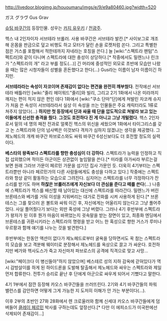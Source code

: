 http://livedoor.blogimg.jp/hououmaru/imgs/e/9/e9a80460.jpg?width=520

ガス グラヴ
Gus Grav

[[슈팅 바쿠간]]의 등장인물. 성우는 [[카지 유우키]] / [[전광주]].

헥스 내 2인자이자 서브테라 브롤러. 사용 바쿠간은 서브테라 발칸.[* 사이보그로 개조해 온몸을 판금으로 덮고 비행도 하고 모터가 달린 손을 로켓처럼 쏜다. 그리고 특별한 점은 거스를 포함해서 적한테까지 자네라는 호칭을 쓴다.] 늘 [wiki:"스펙트라 팬텀"스펙트라]와 같이 다니며 스펙트라에 대한 충성이 상당하다.[* 작중에서도 밀렌느나 린크가 "스펙트라의 개" 라고 부를 정도(...)] 긴 머리에 중성적인 외모로 초반에 모습만 나왔을 때는 많은 시청자들이 성별을 혼돈했다고 한다(...) Gus라는 이름이 남자 이름이긴 하지만.

'''서브테라라는 속성이 자코이며 존재감이 없다는 편견을 완전히 깨부쉈다'''. 전작에선 서브테라 배틀러인 [wiki:"줄리 헤이워드"줄리]와 빌리, 그리고 2기 1화에서 나온 미라까지 깨지는 편이 적지 않은 편인 데다 1화에서 [wiki:"쿠소 단마"단]에게 쳐발린 자코캐 슈지가 처음 쓴 속성이 서브테라라서 실상 이 속성을 쓰는 인물들은 주요 캐릭터라도 1류로 쳐주지 않았다(...) '''하지만 첫 등장에서 단과 싸울 때 단을 압도적으로 쳐발라 보고 있는 이들에게 신선한 충격을 줬다'''. '''그것도 호전하다 진 게 아니고 그냥 개털렸다'''. 헥스 2인자로서 밑의 네 명의 패전 전과로 얼룩진 헥스의 위신을 세웠으며 1화에서 타이그리스를 갖고 논 스펙트라와 단의 넘사벽은 이것보다 격차가 심하지 않겠냐는 생각을 제공했다. 그 제노헤드의 개캐 바쿠간 파브로스와도 싸워 바쿠간 6성신보다도 더 호전할 정도의 실력이다. 

'''베스타의 왕족보다 스펙트라를 향한 충성심이 더 강하다'''. 스펙트라가 능력을 인정하고 직접 섭외했으며 적이든 아군이든 상관없이 높임말을 쓴다.[* 미라를 아가씨라 부르는걸 보면 원래 그라브 가문이 페르민 가문을 섬기던 집사 가문인 듯. 더욱히 4기부터는 스펙트라뿐만 아니라 페르민가의 다른 사람들에게도 충성을 다하고 있다.] 작중에는 스펙트라와 항상 같이 활동하는 모습으로 그려진다. 심지어는 스펙트라를 너무 걱정하다가 잔소리를 받기도 하며 '''하찮은 브롤러즈에게 자신보다 더 관심을 준다고 떼를 쓴다'''(...) 나중에 스펙트라가 헥스를 배신할 때 남아있는 대신에 스펙트라를 따라간다. 밀렌느가 버린 브론테스와 베가를 거둬 이성을 지워버리는 대가로 진화를 시켜 사용하게 된다.[* 브론테스는 그를 찾으러 온 볼트와 싸워 이긴 후, 자신에게는 어울리지 않는다고 그냥 풀어주었다. 사실 풀어줬다기 보다는 외딴 혹성에 그냥 버렸다. 그러나 4기 후반부에 스펙트라가 왕자가 된 이후 뭔가 마음이 바뀌었는지 귓속말을 받는 장면이 있고, 최종화 엔딩에서 브론테스를 귀환시키라는 스펙트라의 명령을 받고 어느 한 혹성으로 향한 거스가 루미나 우르팡과 함깨 얘기를 나누는 것을 발견한다.]

후반부에는 한동안 액션이 없다가 제노헤드로부터 굴욕을 당하면서도 꾹 참는 스펙트라의 모습을 보고 격분해 웨이터로 분장해서 제노헤드를 옥상으로 끌고 가 싸운다. 호전하지만 베가와 헥사도스가 죽고 자신마저 파브로스의 공격에 직격으로 맞고 사망...

[wiki:"페이크다 이 병신들아"하지 않았으며] 베스테르 성의 지하 감옥에 갇혀있다가 역시 감방살이를 하게 된 하이드론을 도발해 탈출해서 제노헤드와 싸우는 스펙트라와 제일 먼저 합류한다. 전투가 승리로 끝난 후 단에게 아군으로 싸우게 되어서 기뻤다고 말한다.

4기 1부에서 잠깐 등장해 카오스 바쿠간들을 쓰러뜨린다. 2기와 4기 바쿠간들의 파워 밸런스를 감안하면 어떻게 그게 가능한 지 도저히 이해가 안 가는 부분이다(...).

이후 2부의 초반인 27화 28화에서 렌 크로울러와 함께 신세대 카오스 바쿠간들에게 덤벼들어 [[클레이 페르민]] 박사를 구하는데도 앞장선다.[* 다만 이 에피소드가 미국판에선 삭제되어 존재감이...]
